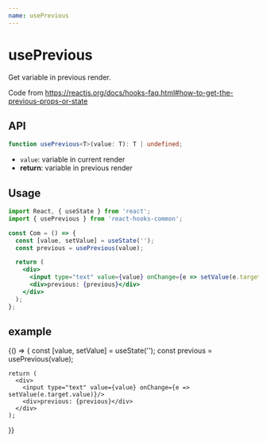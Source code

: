 ```yaml
---
name: usePrevious
---
```


# usePrevious
Get variable in previous render.

Code from https://reactjs.org/docs/hooks-faq.html#how-to-get-the-previous-props-or-state

## API
```typescript
function usePrevious<T>(value: T): T | undefined;
```
- `value`: variable in current render
- **return**: variable in previous render

## Usage

```jsx
import React, { useState } from 'react';
import { usePrevious } from 'react-hooks-common';

const Com = () => {
  const [value, setValue] = useState('');
  const previous = usePrevious(value);

  return (
    <div>
      <input type="text" value={value} onChange={e => setValue(e.target.value)}/>
      <div>previous: {previous}</div>
    </div>
  );
};
```

## example

<Playground>
  {() => {
    const [value, setValue] = useState('');
    const previous = usePrevious(value);

    return (
      <div>
        <input type="text" value={value} onChange={e => setValue(e.target.value)}/>
        <div>previous: {previous}</div>
      </div>
    );
  }}
</Playground>
